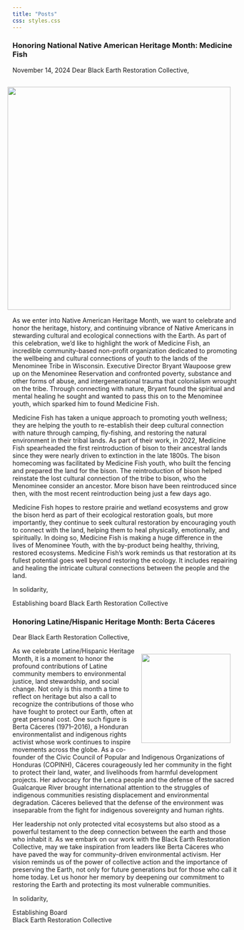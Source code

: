 ```yaml
---
title: "Posts"
css: styles.css
---
```


### Honoring National Native American Heritage Month: Medicine Fish

November 14, 2024 Dear Black Earth Restoration Collective,

![](images/medicinefish.png){style="float: right; margin: 15px 15px 15px 15px;" width="500"}

As we enter into Native American Heritage Month, we want to celebrate and honor the heritage, history, and continuing vibrance of Native Americans in stewarding cultural and ecological connections with the Earth. As part of this celebration, we’d like to highlight the work of Medicine Fish, an incredible community-based non-profit organization dedicated to promoting the wellbeing and cultural connections of youth to the lands of the Menominee Tribe in Wisconsin. Executive Director Bryant Waupoose grew up on the Menominee Reservation and confronted poverty, substance and other forms of abuse, and intergenerational trauma that colonialism wrought on the tribe. Through connecting with nature, Bryant found the spiritual and mental healing he sought and wanted to pass this on to the Menominee youth, which sparked him to found Medicine Fish.

Medicine Fish has taken a unique approach to promoting youth wellness; they are helping the youth to re-establish their deep cultural connection with nature through camping, fly-fishing, and restoring the natural environment in their tribal lands. As part of their work, in 2022, Medicine Fish spearheaded the first reintroduction of bison to their ancestral lands since they were nearly driven to extinction in the late 1800s. The bison homecoming was facilitated by Medicine Fish youth, who built the fencing and prepared the land for the bison. The reintroduction of bison helped reinstate the lost cultural connection of the tribe to bison, who the Menominee consider an ancestor. More bison have been reintroduced since then, with the most recent reintroduction being just a few days ago.

Medicine Fish hopes to restore prairie and wetland ecosystems and grow the bison herd as part of their ecological restoration goals, but more importantly, they continue to seek cultural restoration by encouraging youth to connect with the land, helping them to heal physically, emotionally, and spiritually. In doing so, Medicine Fish is making a huge difference in the lives of Menominee Youth, with the by-product being healthy, thriving, restored ecosystems. Medicine Fish’s work reminds us that restoration at its fullest potential goes well beyond restoring the ecology. It includes repairing and healing the intricate cultural connections between the people and the land.

In solidarity,

Establishing board Black Earth Restoration Collective

### Honoring Latine/Hispanic Heritage Month: Berta Cáceres

Dear Black Earth Restoration Collective,

![](images/bertacaceres.jpg){style="float: right; margin: 15px 15px 15px 15px;" width="200"}

As we celebrate Latine/Hispanic Heritage Month, it is a moment to honor the profound contributions of Latine community members to environmental justice, land stewardship, and social change. Not only is this month a time to reflect on heritage but also a call to recognize the contributions of those who have fought to protect our Earth, often at great personal cost. One such figure is Berta Cáceres (1971–2016), a Honduran environmentalist and indigenous rights activist whose work continues to inspire movements across the globe. As a co-founder of the Civic Council of Popular and Indigenous Organizations of Honduras (COPINH), Cáceres courageously led her community in the fight to protect their land, water, and livelihoods from harmful development projects. Her advocacy for the Lenca people and the defense of the sacred Gualcarque River brought international attention to the struggles of indigenous communities resisting displacement and environmental degradation. Cáceres believed that the defense of the environment was inseparable from the fight for indigenous sovereignty and human rights.

Her leadership not only protected vital ecosystems but also stood as a powerful testament to the deep connection between the earth and those who inhabit it. As we embark on our work with the Black Earth Restoration Collective, may we take inspiration from leaders like Berta Cáceres who have paved the way for community-driven environmental activism. Her vision reminds us of the power of collective action and the importance of preserving the Earth, not only for future generations but for those who call it home today. Let us honor her memory by deepening our commitment to restoring the Earth and protecting its most vulnerable communities.

In solidarity,

Establishing Board\
Black Earth Restoration Collective
